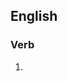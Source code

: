 ==English==

===Verb===
{{head|en|present participle}}

# {{present participle of|aggro|lang=en|nocat=1}}